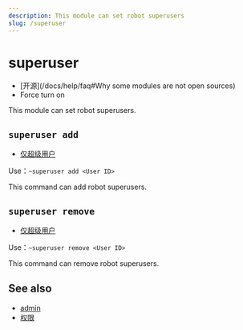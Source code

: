```yaml
---
description: This module can set robot superusers
slug: /superuser
---
```


# superuser

-   [开源]\(/docs/help/faq#Why some modules are not open sources)
-   Force turn on

This module can set robot superusers.

## `superuser add`

-   [仅超级用户](permissions)

Use：`~superuser add <User ID>`

This command can add robot superusers.

## `superuser remove`

-   [仅超级用户](permissions)

Use：`~superuser remove <User ID>`

This command can remove robot superusers.

## See also

-   [admin](admin)
-   [权限](permissions)
